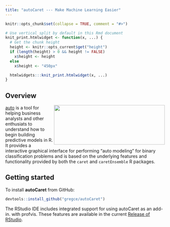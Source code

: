 ```yaml
---
title: "autoCaret --- Make Machine Learning Easier"
---
```


```r
knitr::opts_chunk$set(collapse = TRUE, comment = "#>")

# Use vertical split by default in this Rmd document
knit_print.htmlwidget <- function(x, ...) {
  # Get the chunk height
  height <- knitr::opts_current$get("height")
  if (length(height) > 0 && height != FALSE)
    x$height <- height
  else
    x$height <- "450px"

  htmlwidgets:::knit_print.htmlwidget(x, ...)
}
```

## Overview

<img src="images/autoCaretlogo.png" id="overview-image" width=350 height=125 align="right"/>

[auto](https://github.com/gregce/autoCaret) is a tool for helping business analysts and other enthusiats to understand how to begin building predictive models in R. It provides a interactive graphical interface for performing "auto modeling" for binary classification problems and is based on the underlying features and functionality provided by both the `caret` and `caretEnsemble` R packages. 

## Getting started

To install **autoCaret** from GitHub:

```r
devtools::install_github("gregce/autoCaret")
```

The RStudio IDE includes integrated support for using autoCaret as an add-in. with profvis. These features are available in the current [Release of RStudio](https://www.rstudio.com/products/rstudio/download/).
